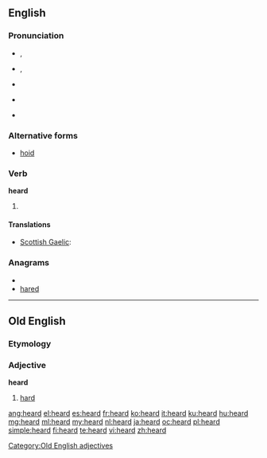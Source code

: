 {{wikipedia|dab=heard}}
==English==

{{rank|both|having|look|200|heard|night|mind|heart}}

===Pronunciation===
* {{a|RP}} {{IPA|/ˈhɜːd/}}, {{SAMPA|/"h3:d/}}
* {{a|US}} {{IPA|/ˈhɝd/}}, {{SAMPA|/"h3`d/}}
* {{audio|en-us-heard.ogg|Audio (US)}}
* {{a|NYC}} {{IPA|/hɜjd/}}
* {{rhymes|ɜː(r)d}}

===Alternative forms===
* [[hoid]]

===Verb===
'''heard'''

# {{past of|[[hear]]}}

====Translations====
{{trans-top|past tense of hear}}
* [[Scottish Gaelic]]: {{t-|gd|chuala|xs=Scottish Gaelic}}
{{trans-mid}}
{{trans-bottom}}

===Anagrams===
* {{alphagram|adehr}}
* [[hared#English|hared]]

----

==Old English==

===Etymology===
{{proto|Germanic|hardhuz|lang=ang}}

===Adjective===
'''heard'''

# [[hard]]

[[Category:Old English adjectives]]

[[ang:heard]]
[[el:heard]]
[[es:heard]]
[[fr:heard]]
[[ko:heard]]
[[it:heard]]
[[ku:heard]]
[[hu:heard]]
[[mg:heard]]
[[ml:heard]]
[[my:heard]]
[[nl:heard]]
[[ja:heard]]
[[oc:heard]]
[[pl:heard]]
[[simple:heard]]
[[fi:heard]]
[[te:heard]]
[[vi:heard]]
[[zh:heard]]